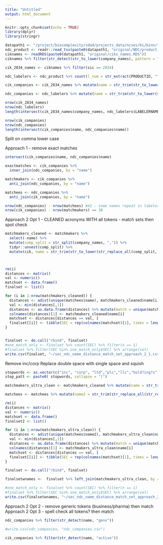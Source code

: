 ```yaml
---
title: "Untitled"
output: html_document
---
```


```r
knitr::opts_chunk$set(echo = TRUE)
library(dplyr)
library(stringr)
```

```r
datapath1 <- "/project/biocomplexity/sdad/projects_data/ncses/bi/binn/"
ndc_product <- readr::read_tsv(paste0(datapath1, "original/NDC/product.txt"))
ciknames <- readRDS(paste0(datapath1, "original/ciks_names.RDS"))
ciknames %>% filter(str_detect(str_to_lower(company_names), pattern = "collegium"))
```



```r
cik_2834_names <- ciknames %>% filter(sic == 2834)

ndc_labelers <- ndc_product %>% count(l_num = str_extract(PRODUCTID, "^\\d*"), LABELERNAME) %>% select(-n)

```

```r
cik_companies <- cik_2834_names %>% mutate(name = str_trim(str_to_lower(str_replace_all(company_names, "[:punct:]", replacement = " ")))) %>% distinct()

ndc_companies <- ndc_labelers %>% mutate(name = str_trim(str_to_lower(str_replace_all(LABELERNAME, "[:punct:]", replacement = " ")))) %>% distinct()

```



```r
nrow(cik_2834_names)
nrow(ndc_labelers)
length(intersect(cik_2834_names$company_names, ndc_labelers$LABELERNAME))

nrow(cik_companies)
nrow(ndc_companies)
length(intersect(cik_companies$name, ndc_companies$name))
```

Split on comma 
lower case

Approach 1 - remove exact matches

```r
intersect(cik_companies$name, ndc_companies$name)

exactmatches <- cik_companies %>% 
  inner_join(ndc_companies, by = "name")

matchmakers <- cik_companies %>% 
  anti_join(ndc_companies, by = "name")

matchees <- ndc_companies %>% 
  anti_join(cik_companies, by = "name")

nrow(ndc_companies) - nrow(matchees) #42 - some names repeat in labelers? 
nrow(cik_companies) - nrow(matchmakers) == 38
```

Approach 2 Opt 1 - CLEANED acronyms WITH all tokens - match sets then spot check 
```r
matchmakers_cleaned <- matchmakers %>% 
  select(-name) %>% 
  mutate(comp_split = str_split(company_names, ",")) %>% 
  tidyr::unnest(comp_split) %>% 
  mutate(cik, name = str_trim(str_to_lower(str_replace_all(comp_split, "[:punct:]", replacement = " "))))



rm(i)
distances <- matrix()
val <- numeric()
matchset <- data.frame()
finalset <- list()

for (i in 1:nrow(matchmakers_cleaned)) {
  distances <- adist(unique(matchees$name), matchmakers_cleaned$name[i])
  val <- min(distances[,1])
  distances <- as.data.frame(distances) %>% mutate(match = unique(matchees$name))
  colnames(distances)[1] <- matchmakers_cleaned$name[i]
  matchset <- distances[distances == val, ]
  finalset[[i]] <- tibble(SEC = rep(colnames(matchset)[1], times = length(matchset$match)), match = matchset$match, val = val)
}


finalset <- do.call("rbind", finalset)
#one_match_only <- finalset %>% count(SEC) %>% filter(n == 1)
#finalset %>% filter(SEC %in% one_match_only$SEC) %>% arrange(val)
write.csv(finalset, "~/sec_ndc_name_distance_match_set_approach_2_1.csv")
```

Remove inc/corp 
Replace double space with single space and squish 

```r
stopwords <- as.vector(c("inc", "corp", "ltd","plc","llc","hold?ing?s","international","group","acquisition","american","china","usa", "l l c", "co", "us", "u s"))
stop_patt <- paste0( stopwords, collapse = "|")

matchmakers_ultra_clean <- matchmakers_cleaned %>% mutate(name = str_trim(str_replace_all(str_remove(name, pattern = stop_patt), pattern = "  ",replacement =  " ")))

matchees <- matchees %>% mutate(name2 = str_trim(str_replace_all(str_remove_all(name, pattern = stop_patt), pattern = "  ",replacement =  " ")))

rm(i)
distances <- matrix()
val <- numeric()
matchset <- data.frame()
finalset2 <- list()

for (i in 1:nrow(matchmakers_ultra_clean)) {
  distances <- adist(unique(matchees$name2), matchmakers_ultra_clean$name[i])
  val <- min(distances[,1])
  distances <- as.data.frame(distances) %>% mutate(match = unique(matchees$name2))
  colnames(distances)[1] <- matchmakers_ultra_clean$name[i]
  matchset <- distances[distances == val, ]
  finalset[[i]] <- tibble(SEC = rep(colnames(matchset)[1], times = length(matchset$match)), match = matchset$match, val = val)
}

finalset <- do.call("rbind", finalset)

finalsetwnames <-  finalset %>% left_join(matchmakers_ultra_clean, by = c("SEC" ="name")) %>% left_join(matchees, by = c("match" = "name2"))

#one_match_only <- finalset %>% count(SEC) %>% filter(n == 1)
#finalset %>% filter(SEC %in% one_match_only$SEC) %>% arrange(val)
write.csv(finalsetwnames, "~/sec_ndc_name_distance_match_set_approach_2_2.csv")
```



Approach 2 Opt 2 - remove generic tokens (business/pharma) then match
Approach 2 Opt 3 - spell check all tokens? then match



```r
ndc_companies %>% filter(str_detect(name, "genv"))

#write.csv(ndc_companies, "ndc_companies.csv")


```

```r
cik_companies %>% filter(str_detect(name, "active"))
```

